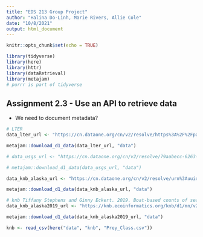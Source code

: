 ```yaml
---
title: "EDS 213 Group Project"
author: "Halina Do-Linh, Marie Rivers, Allie Cole"
date: "10/8/2021"
output: html_document
---
```


```r
knitr::opts_chunk$set(echo = TRUE)

library(tidyverse)
library(here)
library(httr)
library(dataRetrieval)
library(metajam)
# purrr is part of tidyverse
```

## Assignment 2.3 - Use an API to retrieve data

- We need to document metadata? 

```r
# LTER
data_lter_url <- "https://cn.dataone.org/cn/v2/resolve/https%3A%2F%2Fpasta.lternet.edu%2Fpackage%2Fdata%2Feml%2Fknb-lter-sbc%2F61%2F8%2F85e13b27599bf1ed68c7930674e1e7bd"

metajam::download_d1_data(data_lter_url, "data")

```

```r
# data_usgs_url <- "https://cn.dataone.org/cn/v2/resolve/79aabecc-6263-4837-b68b-cdf5b644fe46"

# metajam::download_d1_data(data_usgs_url, "data")
```


```r
data_knb_alaska_url <- "https://cn.dataone.org/cn/v2/resolve/urn%3Auuid%3A667844b4-b055-4ed3-a3a1-28bcb11dca25"

metajam::download_d1_data(data_knb_alaska_url, "data")
```

```r
# knb Tiffany Stephens and Ginny Eckert. 2019. Boat-based counts of sea otters at specific sites in Southeast Alaska
data_knb_alaska2019_url <- "https://knb.ecoinformatics.org/knb/d1/mn/v2/object/urn%3Auuid%3Ad97089d4-b532-493b-b253-7f3f4adf939d"

metajam::download_d1_data(data_knb_alaska2019_url, "data")

```

```r
knb <- read_csv(here("data", "knb", "Prey_Class.csv"))
```



